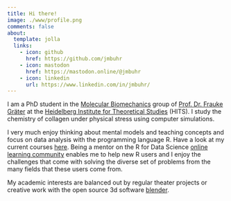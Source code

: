 ```yaml
---
title: Hi there!
image: ./www/profile.png
comments: false
about:
  template: jolla
  links:
    - icon: github
      href: https://github.com/jmbuhr
    - icon: mastodon
      href: https://mastodon.online/@jmbuhr
    - icon: linkedin
      url: https://www.linkedin.com/in/jmbuhr/
---
```


I am a PhD student in the [Molecular Biomechanics](https://www.h-its.org/research/mbm/) group of [Prof. Dr. Frauke Gräter](https://www.h-its.org/people/prof-dr-frauke-grater/) at the [Heidelberg Institute for Theoretical Studies](https://www.h-its.org/) (HITS).
I study the chemistry of collagen under physical stress using computer simulations.

I very much enjoy thinking about mental models and teaching concepts
and focus on data analysis with the programming language R.
Have a look at my current courses [here](/teaching).
Being a mentor on the R for Data Science [online learning community](https://www.rfordatasci.com/)
enables me to help new R users and I enjoy the challenges that come with
solving the diverse set of problems from the many fields that these users come from.

My academic interests are balanced out by regular theater projects or creative work with
the open source 3d software [blender](https://www.blender.org/).

<a rel="me" href="https://mastodon.online/@jmbuhr"></a>
